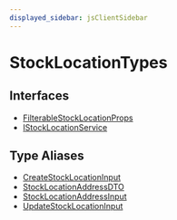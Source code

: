 ```yaml
---
displayed_sidebar: jsClientSidebar
---
```



# StockLocationTypes

## Interfaces

- [FilterableStockLocationProps](../../StockLocationTypes/interfaces/internal.internal-1.StockLocationTypes.FilterableStockLocationProps.mdx)
- [IStockLocationService](../../StockLocationTypes/interfaces/internal.internal-1.StockLocationTypes.IStockLocationService.mdx)

## Type Aliases

- [CreateStockLocationInput](../../StockLocationTypes/types/internal.internal-1.StockLocationTypes.CreateStockLocationInput.mdx)
- [StockLocationAddressDTO](../../StockLocationTypes/types/internal.internal-1.StockLocationTypes.StockLocationAddressDTO.mdx)
- [StockLocationAddressInput](../../StockLocationTypes/types/internal.internal-1.StockLocationTypes.StockLocationAddressInput.mdx)
- [UpdateStockLocationInput](../../StockLocationTypes/types/internal.internal-1.StockLocationTypes.UpdateStockLocationInput.mdx)
